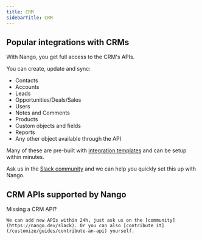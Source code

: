```yaml
---
title: CRM
sidebarTitle: CRM
---
```


## Popular integrations with CRMs

With Nango, you get full access to the CRM's APIs.

You can create, update and sync:

- Contacts
- Accounts
- Leads
- Opportunities/Deals/Sales
- Users
- Notes and Comments
- Products
- Custom objects and fields
- Reports
- Any other object available through the API

Many of these are pre-built with [integration templates](/understand/concepts/templates) and can be setup within minutes.

Ask us in the [Slack community](https://nango.dev/slack) and we can help you quickly set this up with Nango.

## CRM APIs supported by Nango

<CardGroup cols={4}>
    <Card title="Attio" href="/integrations/all/attio" color="#68a063" />
    <Card title="Blackbaud" href="/integrations/all/blackbaud" color="#68a063" />
    <Card title="Close" href="/integrations/all/close" color="#68a063" />
    <Card title="Exact Online" href="/integrations/all/exact-online" color="#68a063" />
    <Card title="Gainsight CC" href="/integrations/all/gainsight-cc" color="#68a063" />
    <Card title="Gong" href="/integrations/all/gong" color="#68a063" />
    <Card title="Holded" href="/integrations/all/holded" color="#68a063" />
    <Card title="Hubspot" href="/integrations/all/hubspot" color="#68a063" />
    <Card title="Freshsales" href="/integrations/all/freshsales" color="#68a063" />
    <Card title="Intercom" href="/integrations/all/intercom" color="#68a063" />
    <Card title="Insightly" href="/integrations/all/insightly" color="#68a063" />
    <Card title="Keap" href="/integrations/all/keap" color="#68a063" />
    <Card title="Kustomer" href="/integrations/all/kustomer" color="#68a063" />
    <Card title="Manatal" href="/integrations/all/manatal" color="#68a063" />
    <Card title="Medallia" href="/integrations/all/medallia" color="#68a063" />
    <Card title="Pipedrive" href="/integrations/all/pipedrive" color="#68a063" />
    <Card title="Salesforce" href="/integrations/all/salesforce" color="#68a063" />
    <Card title="Salesloft" href="/integrations/all/salesloft" color="#68a063" />
    <Card title="Wealthbox" href="/integrations/all/wealthbox" color="#68a063" />
    <Card title="Unanet" href="/integrations/all/unanet" color="#68a063" />
    <Card title="Zoho CRM" href="/integrations/all/zoho-crm" color="#68a063" />
    <Card title="ZoomInfo" href="/integrations/all/zoominfo" color="#68a063" />
</CardGroup>

<Tip>
    Missing a CRM API?

    We can add new APIs within 24h, just ask us on the [community](https://nango.dev/slack). Or you can also [contribute it](/customize/guides/contribute-an-api) yourself.
</Tip>
